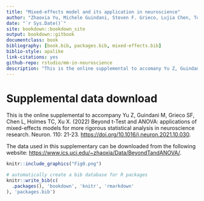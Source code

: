 --- 
title: "Mixed-effects model and its application in neuroscience"
author: "Zhaoxia Yu, Michele Guindani, Steven F. Grieco, Lujia Chen, Todd C. Holmes, Xiangmin Xu"
date: "`r Sys.Date()`"
site: bookdown::bookdown_site
output: bookdown::gitbook
documentclass: book
bibliography: [book.bib, packages.bib, mixed-effects.bib]
biblio-style: apalike
link-citations: yes
github-repo: rstudio/mm-in-neuroscience
description: "This is the online supplemental to accomany Yu Z, Guindani M, Grieco SF, Chen L, Holmes TC, Xu X. (2022) Beyond t-Test and ANOVA: applications of mixed-effects models for more rigorous statistical analysis in neuroscience research. Neuron. 110: 21-23."
---

# Supplemental data download
This is the online supplemental to accompany Yu Z, Guindani M, Grieco SF, Chen L, Holmes TC, Xu X. (2022) Beyond t-Test and ANOVA: applications of mixed-effects models for more rigorous statistical analysis in neuroscience research. Neuron. 110: 21-23.
<https://doi.org/10.1016/j.neuron.2021.10.030>.


The data used in this supplementary can be downloaded from the following website:
<https://www.ics.uci.edu/~zhaoxia/Data/BeyondTandANOVA/>.

```{r, out.width="100%"}
knitr::include_graphics("Fig0.png")
```

```{r include=FALSE}
# automatically create a bib database for R packages
knitr::write_bib(c(
  .packages(), 'bookdown', 'knitr', 'rmarkdown'
), 'packages.bib')
```

